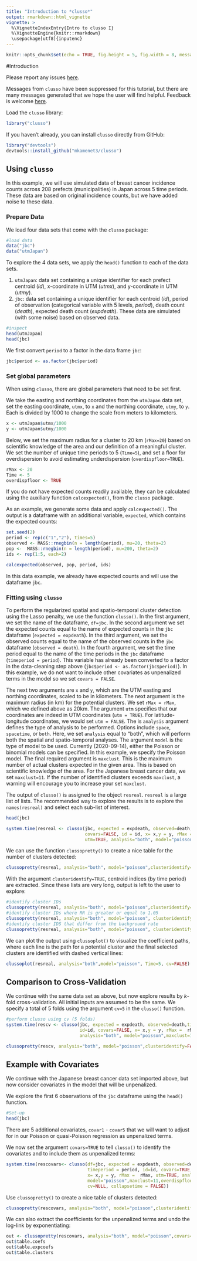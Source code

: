 ---
title: "Introduction to *clusso*"
output: rmarkdown::html_vignette
vignette: >
  %\VignetteIndexEntry{Intro to clusso I}
  %\VignetteEngine{knitr::rmarkdown}
  \usepackage[utf8]{inputenc}
---

```{r setup, include=FALSE}
knitr::opts_chunk$set(echo = TRUE, fig.height = 5, fig.width = 8, message = TRUE)
```

#Introduction

Please report any issues [here](https://github.com/mkamenet3/clusso/issues).

Messages from `clusso` have been suppressed for this tutorial, but there are many messages generated that we hope the user will find helpful. Feedback is welcome [here](https://github.com/mkamenet3/clusso/issues).

Load the `clusso` library:

```{r, message=FALSE, warning=FALSE}
library("clusso")

```

If you haven't already, you can install `clusso` directly from GitHub:

```{r, eval=FALSE}
library("devtools")
devtools::install_github("mkamenet3/clusso")
```


## Using `clusso` 

In this example, we will use simulated data of breast cancer incidence counts across 208 prefects (municipalities) in Japan across 5 time periods. These data are based on original incidence counts, but we have added noise to these data.

### Prepare Data

We load four data sets that come with the `clusso` package:


```{r}
#load data
data("jbc")
data("utmJapan")

```


To explore the 4 data sets, we apply the `head()` function to each of the data sets.

1. `utmJapan`: data set containing a unique identifier for each prefect centroid (*id*), x-coordinate in UTM (*utmx*), and y-coordinate in UTM (*utmy*).
1. `jbc`: data set containing a unique identifier for each centroid (*id*), period of observation (categorical variable with 5 levels, *period*), death count (*death*), expected death count (*expdeath*). These data are simulated (with some noise) based on observed data.



```{r}
#inspect
head(utmJapan)
head(jbc)

```

We first convert `period` to a factor in the data frame `jbc`:

```{r}
jbc$period <- as.factor(jbc$period)
```



### Set global parameters

When using `clusso`, there are global parameters that need to be set first.


We take the easting and northing coordinates from the `utmJapan` data set, set the easting coordinate, `utmx`, to `x` and the northing coordinate, `utmy`, to `y`. Each is divided by 1000 to change the scale from meters to kilometers.


```{r}
x <- utmJapan$utmx/1000
y <- utmJapan$utmy/1000
```

Below, we set the maximum radius for a cluster to 20 km (`rMax=20`) based on scientific knowledge of the area and our definition of a meaningful cluster. We set the number of unique time periods to 5 (`Time=5`), and set a floor for overdispersion to avoid estimating underdispersion (`overdispfloor=TRUE`). 


```{r}
rMax <- 20 
Time <- 5
overdispfloor <- TRUE

```

If you do not have expected counts readily available, they can be calculated using the auxiliary function `calcexpected()`, from the `clusso` package.

As an example, we generate some data and apply `calcexpected()`. The output is a dataframe with an additional variable, `expected`, which contains the expected counts:

```{r}
set.seed(2)
period <- rep(c("1","2"), times=5)
observed <- MASS::rnegbin(n = length(period), mu=20, theta=2)
pop <-  MASS::rnegbin(n = length(period), mu=200, theta=2)
ids <- rep(1:5, each=2)

calcexpected(observed, pop, period, ids)
```

In this data example, we already have expected counts and will use the dataframe `jbc`.

### Fitting using `clusso`


To perform the regularized spatial and spatio-temporal cluster detection using the Lasso penalty, we use the function `clusso()`. In the first argument, we set the name of the dataframe, `df=jbc`. In the second argument we set the expected counts equal to the name of expected counts in the `jbc` dataframe (`expected = expdeath`). In the third argument, we set the observed counts equal to the name of the observed counts in the `jbc` dataframe (`observed = death`). In the fourth argument, we set the time period equal to the name of the time periods in the `jbc` dataframe (`timeperiod = period`). This variable has already been converted to a factor in the data-cleaning step above (`jbc$period <- as.factor(jbc$period)`). In this example, we do not want to include other covariates as unpenalized terms in the model so we set `covars = FALSE`. 

The next two arguments are `x` and `y`, which are the UTM easting and northing coordinates, scaled to be in kilometers. The next argument is the maximum radius (in km) for the potential clusters. We set `rMax = rMax`, which we defined above as 20km. 
The argument `utm` specifies that our coordinates are indeed in UTM coordinates (`utm = TRUE`). For latitude-longitude coordinates, we would set `utm = FALSE`. The is `analysis` argument defines the type of analysis to be performed. Options include `space`, `spacetime`, or `both`. Here, we set  `analysis` equal to "both", which will perform both the spatial and spatio-temporal analyses. The argument `model` is the type of model to be used. Currently (2020-09-14), either the Poisson or binomial models can be specified. In this example, we specify the Poisson model. The final required argument is `maxclust`. This is the maximum number of actual clusters expected in the given area. This is based on scientific knowledge of the area. For the Japanese breast cancer data, we set `maxclust=11`. If the number of identified clusters exceeds `maxclust`, a warning will encourage you to increase your set `maxclust`.

The output of `clusso()` is assigned to the object `resreal`. `resreal` is a large list of lists. The recommended way to explore the results is to explore the `names(resreal)` and select each sub-list of interest.

```{r}
head(jbc)

system.time(resreal <- clusso(jbc, expected = expdeath, observed=death,timeperiod = period,
                              covars=FALSE, id = id, x= x,y = y, rMax =  rMax, 
                              utm=TRUE, analysis="both", model="poisson",maxclust=11))
```

We can use the function `clussopretty()` to create a nice table for the number of clusters detected:

```{r}
clussopretty(resreal, analysis="both", model="poisson",clusteridentify=FALSE)
```


With the argument `clusteridentify=TRUE`, centroid indices (by time period) are extracted. Since these lists are very long, output is left to the user to explore:

```{r, eval=FALSE}
#identify cluster IDs
clussopretty(resreal, analysis="both", model="poisson",clusteridentify=TRUE)
#identify cluster IDs where RR is greater or equal to 1.05
clussopretty(resreal, analysis="both", model="poisson", clusteridentify=TRUE, clusterRR = 1.05)
#identify cluster IDS that differ from the background rate
clussopretty(resreal, analysis="both", model="poisson", clusteridentify=TRUE, clusterRR = "background")
```


We can plot the output using `clussoplot()` to visualize the coefficient paths, where each line is the path for a potential cluster and the final selected clusters are identified with dashed vertical lines:

```{r}
clussoplot(resreal, analysis="both",model="poisson", Time=5, cv=FALSE)
```




## Comparison to Cross-Validation

We continue with the same data set as above, but now explore results by $k$-fold cross-validation. All initial inputs are assumed to be the same. We specify a total of 5 folds using the argument `cv=5` in the `clusso()` function.

```{r}
#perform clusso using cv (5 folds)
system.time(rescv <- clusso(jbc, expected = expdeath, observed=death,timeperiod = period, 
                            id=id, covars=FALSE, x= x,y = y, rMax =  rMax, utm=TRUE, 
                            analysis="both", model="poisson",maxclust=11, cv=5))

```

```{r}
clussopretty(rescv, analysis="both", model="poisson",clusteridentify=FALSE, cv=TRUE)
```




## Example with Covariates

We continue with the Japanese breast cancer data set imported above, but now consider covariates in the model that will be unpenalized. 

We explore the first 6 observations of the `jbc` dataframe using the `head()` function.



```{r}
#Set-up
head(jbc)
```


There are 5 additional covariates, `covar1` - `covar5` that we will want to adjust for in our Poisson or quasi-Poisson regression as unpenalized terms.


We now set the argument `covars=TRUE` to tell `clusso()` to identify the covariates and to include them as unpenalized terms:

```{r}
system.time(rescovars<- clusso(df=jbc, expected = expdeath, observed=death,
                               timeperiod = period, id=id, covars=TRUE,
                               x= x,y = y, rMax =  rMax, utm=TRUE, analysis="both", 
                               model="poisson",maxclust=11,overdispfloor = TRUE,
                               cv=NULL, collapsetime = FALSE))

```

Use `clussopretty()` to create a nice table of clusters detected:

```{r}
clussopretty(rescovars, analysis="both", model="poisson",clusteridentify = FALSE)
```

We can also extract the coefficients for the unpenalized terms and undo the log-link by exponentiating:

```{r}
out <- clussopretty(rescovars, analysis="both", model="poisson",covars=TRUE)
out$table.coefs
out$table.expcoefs
out$table.clusters
```




